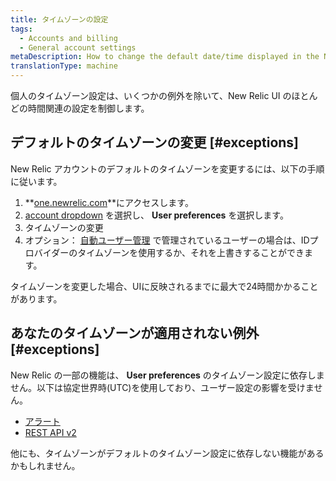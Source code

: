 ```yaml
---
title: タイムゾーンの設定
tags:
  - Accounts and billing
  - General account settings
metaDescription: How to change the default date/time displayed in the New Relic UI.
translationType: machine
---
```


個人のタイムゾーン設定は、いくつかの例外を除いて、New Relic UI のほとんどの時間関連の設定を制御します。

## デフォルトのタイムゾーンの変更 [#exceptions]

New Relic アカウントのデフォルトのタイムゾーンを変更するには、以下の手順に従います。

1. **[one.newrelic.com](https://one.newrelic.com/all-capabilities)**にアクセスします。
2. [account dropdown](/docs/accounts-partnerships/education/getting-started-new-relic/glossary#account-dropdown) を選択し、 **User preferences** を選択します。
3. タイムゾーンの変更
4. オプション： [自動ユーザー管理](/docs/accounts/accounts/automated-user-management/automated-user-provisioning-single-sign) で管理されているユーザーの場合は、IDプロバイダーのタイムゾーンを使用するか、それを上書きすることができます。

タイムゾーンを変更した場合、UIに反映されるまでに最大で24時間かかることがあります。

## あなたのタイムゾーンが適用されない例外 [#exceptions]

New Relic の一部の機能は、 **User preferences** のタイムゾーン設定に依存しません。以下は協定世界時(UTC)を使用しており、ユーザー設定の影響を受けません。

* [アラート](/docs/alerts-applied-intelligence/new-relic-alerts/get-started/introduction-alerts)
* [REST API v2](/docs/apis/rest-api-v2/requirements/specifying-time-range-v2#utc)

他にも、タイムゾーンがデフォルトのタイムゾーン設定に依存しない機能があるかもしれません。